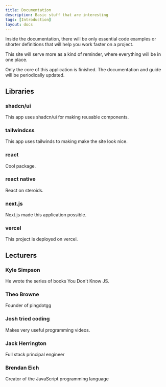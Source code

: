 ```yaml
---
title: Documentation
description: Basic stuff that are interesting
tags: [Introduction]
layout: docs
---
```


Inside the documentation, there will be only essential code examples or shorter definitions that will help you work faster on a project.

This site will serve more as a kind of reminder, where everything will be in one place.

<Callout type="warning">

Only the core of this application is finished. The documentation and guide will be periodically updated.

</Callout>

## Libraries

<div className="grid sm:grid-cols-2 gap-4 mt-6">
<MdxCard href="https://ui.shadcn.com/docs">

### shadcn/ui

This app uses shadcn/ui for making reusable components.

</MdxCard>
<MdxCard href="https://tailwindcss.com/docs/aspect-ratio">

### tailwindcss

This app uses tailwinds to making make the site look nice.

</MdxCard>
<MdxCard href="https://react.dev/learn/describing-the-ui">

### react

Cool package.

</MdxCard>

<MdxCard href="https://reactnative.dev/docs/running-on-device">

### react native

React on steroids.

</MdxCard>

<MdxCard href="https://nextjs.org/docs">

### next.js

Next.js made this application possible.

</MdxCard>

<MdxCard href="https://vercel.com/docs/frameworks/nextjs">

### vercel

This project is deployed on vercel.

</MdxCard>

</div>

## Lecturers

<div className="grid sm:grid-cols-2 gap-4 mt-6">
<MdxCard href="https://github.com/getify">

### Kyle Simpson

He wrote the series of books You Don't Know JS.

</MdxCard>

<MdxCard href="https://www.youtube.com/@t3dotgg">

### Theo Browne

Founder of pingdotgg

</MdxCard>

<MdxCard href="https://www.youtube.com/@joshtriedcoding/videos">

### Josh tried coding

Makes very useful programming videos.

</MdxCard>

<MdxCard href="https://www.youtube.com/@jherr/videos">

### Jack Herrington

Full stack principal engineer

</MdxCard>

<MdxCard href="https://www.linkedin.com/in/brendaneich">

### Brendan Eich

Creator of the JavaScript programming language

</MdxCard>

</div>

